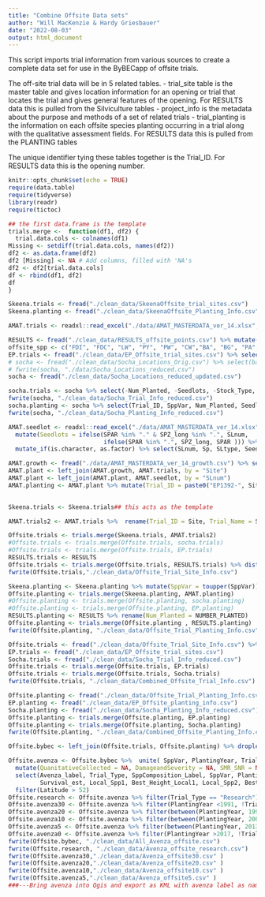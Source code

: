 ```yaml
---
title: "Combine Offsite Data sets"
author: "Will MacKenzie & Hardy Griesbauer"
date: "2022-08-03"
output: html_document
---
```

This script imports trial information from various sources to create a complete data set for use in the ByBECapp of offsite trials.

The off-site trial data will be in 5 related tables.
- trial_site table is the master table and gives location information for an opening or trial that locates the trial and gives general features of the opening. For RESULTS data this is pulled from the Silviculture tables
- project_info is the metadata about the purpose and methods of a set of related trials
- trial_planting is the information on each offsite species planting occurring in a trial along with the qualitative assessment fields. For RESULTS data this is pulled from the PLANTING tables

The unique identifier tying these tables together is the Trial_ID. For RESULTS data this is the opening number.


```r
knitr::opts_chunk$set(echo = TRUE)
require(data.table)
require(tidyverse)
library(readr)
require(tictoc)

## the first data.frame is the template
trials.merge <-  function(df1, df2) {
  trial.data.cols <- colnames(df1)
Missing <- setdiff(trial.data.cols, names(df2))
df2 <- as.data.frame(df2)
df2 [Missing] <- NA # Add columns, filled with 'NA's
df2 <- df2[trial.data.cols]  
df <- rbind(df1, df2)
df
}

```

```r
Skeena.trials <- fread("./clean_data/SkeenaOffsite_trial_sites.csv")
Skeena.planting <- fread("./clean_data/SkeenaOffsite_Planting_Info.csv")

AMAT.trials <- readxl::read_excel("./data/AMAT_MASTERDATA_ver_14.xlsx", sheet = "sites") %>% select(SiteName, Site, BECvar, EP, Plant, LAT_S, LONG_S, ELEV_S)

RESULTS <- fread("./clean_data/RESULTS_offsite_points.csv") %>% mutate(PlantingDate = as.character(PlantingDate))
offsite_spp <- c("FDI", "FDC", "LW", "PY", "PW", "CW","BA", "BG", "PA", "YC", "BN", "BP", "LS")
EP.trials <- fread("./clean_data/EP_Offsite_trial_sites.csv") %>% select(EP, SppComposition_Label, Project_Name, Trial_Name,Longitude, Latitude, BGC) %>% distinct
# socha <- fread("./clean_data/Socha_Locations_Orig.csv") %>% select(bad_latlon, not_new, LOCATION, OPENING_ID, OPENING_NO, SITE_SERIES,EP, SPP,Longitude, Latitude, ELEV, ASPECT, SLOPE, PLANTING_NO, PLANTING_YR, SEEDLOT, STOCK_TYPE, BGC_ZONE_SUBZONE_VARIANT, SUCCESS, COMMENTS) %>% distinct %>% mutate(SppVar = toupper(SPP)) %>% filter(Latitude > 52, SppVar %in% offsite_spp, !bad_latlon == "x", !not_new == "x")
# fwrite(socha, "./data/Socha_Locations_reduced.csv")
socha <- fread("./clean_data/Socha_Locations_reduced_updated.csv")

socha.trials <- socha %>% select(-Num_Planted, -Seedlots, -Stock_Type, -SS_NoSpace, -SppVar) %>% distinct
fwrite(socha, "./clean_data/Socha_Trial_Info_reduced.csv")
socha.planting <- socha %>% select(Trial_ID, SppVar, Num_Planted, Seedlots, Stock_Type, SS_NoSpace) %>% distinct
fwrite(socha, "./clean_data/Socha_Planting_Info_reduced.csv")

```

```r
AMAT.seedlot <- readxl::read_excel("./data/AMAT_MASTERDATA_ver_14.xlsx", sheet = "seedlots") %>% select(SLnum, Sp, SLtype, SPAR, SPZ_long) %>%
  mutate(Seedlots = ifelse(SPAR %in% "." & SPZ_long %in% ".", SLnum,
                           ifelse(SPAR %in% ".", SPZ_long, SPAR ))) %>%
  mutate_if(is.character, as.factor) %>% select(SLnum, Sp, SLtype, Seedlots)

AMAT.growth <- fread("./data/AMAT_MASTERDATA_ver_14_growth.csv") %>% select(Site, SLnum) %>% distinct %>% mutate_if(is.character, as.factor)
AMAT.plant <- left_join(AMAT.growth, AMAT.trials, by = "Site")
AMAT.plant <- left_join(AMAT.plant, AMAT.seedlot, by = "SLnum")
AMAT.planting <- AMAT.plant %>% mutate(Trial_ID = paste0("EP1392-", Site)) %>% select(Trial_ID, Sp, SLtype, Seedlots) %>%  
                                                                                        rename(SppVar = Sp, Seed_Class = SLtype) %>%  mutate(PlantingSeason = "spring", StockType = '1-0 412A') %>% mutate(SppVar = toupper(SppVar)) %>% filter(SppVar %in% offsite_spp)
```

```r
Skeena.trials <- Skeena.trials## this acts as the template

AMAT.trials2 <- AMAT.trials %>%  rename(Trial_ID = Site, Trial_Name = SiteName, BGC = BECvar, PlantingYear = Plant, Latitude = LAT_S, Longitude = LONG_S, Elevation = ELEV_S)%>%  mutate(Project_Name = "AMAT", Trial_Type = "Research", Trial_ID = paste0("EP1392-", Trial_ID))

Offsite.trials <- trials.merge(Skeena.trials, AMAT.trials2)
#Offsite.trials <- trials.merge(Offsite.trials, socha.trials)
#Offsite.trials <- trials.merge(Offsite.trials, EP.trials)
RESULTS.trials <- RESULTS
Offsite.trials <- trials.merge(Offsite.trials, RESULTS.trials) %>% distinct()
fwrite(Offsite.trials,"./clean_data/Offsite_Trial_Site_Info.csv")

```


```r
Skeena.planting <- Skeena.planting %>% mutate(SppVar = toupper(SppVar))## this acts as the template
Offsite.planting <- trials.merge(Skeena.planting, AMAT.planting)
#Offsite.planting <- trials.merge(Offsite.planting, socha.planting)
#Offsite.planting <- trials.merge(Offsite.planting, EP.planting)
RESULTS.planting <- RESULTS %>% rename(Num_Planted = NUMBER_PLANTED)
Offsite.planting <- trials.merge(Offsite.planting , RESULTS.planting)
fwrite(Offsite.planting, "./clean_data/Offsite_Trial_Planting_Info.csv")
```

```r
Offsite.trials <- fread("./clean_data/Offsite_Trial_Site_Info.csv") %>% mutate(PlantingDate = as.character(PlantingDate))
EP.trials <- fread("./clean_data/EP_Offsite_trial_sites.csv")
Socha.trials <- fread("./clean_data/Socha_Trial_Info_reduced.csv")
Offsite.trials <- trials.merge(Offsite.trials, EP.trials)
Offsite.trials <- trials.merge(Offsite.trials, Socha.trials)
fwrite(Offsite.trials, "./clean_data/Combined_Offsite_Trial_Info.csv")

Offsite.planting <- fread("./clean_data/Offsite_Trial_Planting_Info.csv")
EP.planting <- fread("./clean_data/EP_Offsite_planting_info.csv")
Socha.planting <- fread("./clean_data/Socha_Planting_Info_reduced.csv")
Offsite.planting <- trials.merge(Offsite.planting, EP.planting)
Offsite.planting <- trials.merge(Offsite.planting, Socha.planting)
fwrite(Offsite.planting, "./clean_data/Combined_Offsite_Planting_Info.csv")

```

```r
Offsite.bybec <- left_join(Offsite.trials, Offsite.planting) %>% droplevels() 

Offsite.avenza <- Offsite.bybec %>%  unite( SppVar, PlantingYear, Trial_ID, col = 'Avenza_label', remove = FALSE) %>% 
  mutate(QuanitativeCollected = NA, DamageandSeverity = NA, SMR_SNR = NA) %>% mutate_if(is.logical, as.character) %>% 
  select(Avenza_label, Trial_Type, SppComposition_Label, SppVar, PlantingYear, Num_Planted,Latitude, Longitude, Elevation, Slope, Aspect, BGC, SS_NoSpace,SMR_SNR,  Assessor_Qual, Qual_Date, Qualitative_Vigour, Vigour_Variability, Best_Height_Offsite, DamageandSeverity, 
         Survival_est, Local_Spp1, Best_Height_Local1, Local_Spp2, Best_Height_Local2,Local_Spp3, Best_Height_Local3, QuanitativeCollected) %>% mutate(Best_Height_Offsite = as.numeric(Best_Height_Offsite), Best_Height_Local1 = as.numeric(Best_Height_Local1), Best_Height_Local2 = as.numeric(Best_Height_Local2), Best_Height_Local3 = as.numeric(Best_Height_Local3), Survival_est = as.numeric(Survival_est )) %>% 
  filter(Latitude > 52)
Offsite.research <- Offsite.avenza %>% filter(Trial_Type == "Research")
Offsite.avenza30 <- Offsite.avenza %>% filter(PlantingYear <1991, !Trial_Type == "Research")
Offsite.avenza20 <- Offsite.avenza %>% filter(between(PlantingYear, 1991, 2002), !Trial_Type == "Research")
Offsite.avenza10 <- Offsite.avenza %>% filter(between(PlantingYear, 2003, 2012), !Trial_Type == "Research")
Offsite.avenza5 <- Offsite.avenza %>% filter(between(PlantingYear, 2013, 2017), !Trial_Type == "Research")
Offsite.avenza0 <- Offsite.avenza %>% filter(PlantingYear >2017, !Trial_Type == "Research")
fwrite(Offsite.bybec, "./clean_data/All_Avenza_offsite.csv")
fwrite(Offsite.research, "./clean_data/Avenza_offsite_research.csv")
fwrite(Offsite.avenza30,"./clean_data/Avenza_offsite30.csv" )
fwrite(Offsite.avenza20,"./clean_data/Avenza_offsite20.csv" )
fwrite(Offsite.avenza10,"./clean_data/Avenza_offsite10.csv" )
fwrite(Offsite.avenza5,"./clean_data/Avenza_offsite5.csv" )
###---Bring avenza into Qgis and export as KML with avenza label as name and spp composition as description. To make it smaller used only points north of 52
```


